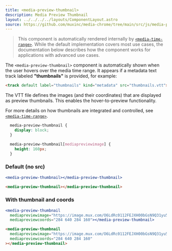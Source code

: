 ```yaml
---
title: <media-preview-thumbnail>
description: Media Preview Thumbnail
layout: ../../../../layouts/ComponentLayout.astro
source: https://github.com/muxinc/media-chrome/tree/main/src/js/media-preview-thumbnail.js
---
```


> This component is automatically rendered internally by [`<media-time-range>`](media-time-range). While the default implementation covers most use cases, the documentation below describes how the component works for applications with advanced use cases.

The `<media-preview-thumbnail>` component is automatically shown when the user hovers over the media time range. It appears if a metadata text track labeled **"thumbnails"** is provided, for example:

```html
<track default label="thumbnails" kind="metadata" src="thumbnails.vtt">
```

The VTT file defines the images (and their coordinates) that are displayed as preview thumbnails. This enables the hover-to-preview functionality.

For more details on how thumbnails are integrated and controlled, see [`<media-time-range>`](media-time-range#preview-thumbnails).

```css
  media-preview-thumbnail {
    display: block;
  }

  media-preview-thumbnail[mediapreviewimage] {
    height: 160px;
  }
```

### Default (no src)

```jsx
<media-preview-thumbnail></media-preview-thumbnail>
```

```html
<media-preview-thumbnail></media-preview-thumbnail>
```

### With thumbnail and coords

```jsx
<media-preview-thumbnail
  mediapreviewimage="https://image.mux.com/O6LdRc0112FEJXH00bGsN9Q31yu5EIVHTgjTKRkKtEq1k/storyboard.jpg"
  mediapreviewcoords="284 640 284 160"></media-preview-thumbnail>
```

```html
<media-preview-thumbnail
  mediapreviewimage="https://image.mux.com/O6LdRc0112FEJXH00bGsN9Q31yu5EIVHTgjTKRkKtEq1k/storyboard.jpg"
  mediapreviewcoords="284 640 284 160"
></media-preview-thumbnail>
```
